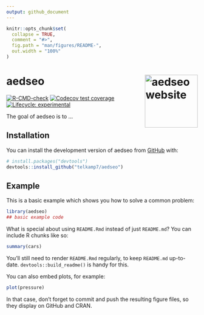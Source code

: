 ```yaml
---
output: github_document
---
```


<!-- README.md is generated from README.Rmd. Please edit that file -->

```r
knitr::opts_chunk$set(
  collapse = TRUE,
  comment = "#>",
  fig.path = "man/figures/README-",
  out.width = "100%"
)
```

# aedseo <a href="https://telkamp7.github.io/aedseo/"><img src="man/figures/logo.png" align="right" height="139" alt="aedseo website" /></a>


<!-- badges: start -->
[![R-CMD-check](https://github.com/telkamp7/aedseo/actions/workflows/R-CMD-check.yaml/badge.svg)](https://github.com/telkamp7/aedseo/actions/workflows/R-CMD-check.yaml)
[![Codecov test coverage](https://codecov.io/gh/telkamp7/aedseo/branch/master/graph/badge.svg)](https://app.codecov.io/gh/telkamp7/aedseo?branch=master)
[![Lifecycle: experimental](https://img.shields.io/badge/lifecycle-experimental-orange.svg)](https://lifecycle.r-lib.org/articles/stages.html#experimental)
<!-- badges: end -->

The goal of aedseo is to ...

## Installation

You can install the development version of aedseo from [GitHub](https://github.com/) with:

``` r
# install.packages("devtools")
devtools::install_github("telkamp7/aedseo")
```

## Example

This is a basic example which shows you how to solve a common problem:

```r
library(aedseo)
## basic example code
```

What is special about using `README.Rmd` instead of just `README.md`? You can include R chunks like so:

```r
summary(cars)
```

You'll still need to render `README.Rmd` regularly, to keep `README.md` up-to-date. `devtools::build_readme()` is handy for this.

You can also embed plots, for example:

```r
plot(pressure)
```

In that case, don't forget to commit and push the resulting figure files, so they display on GitHub and CRAN.
